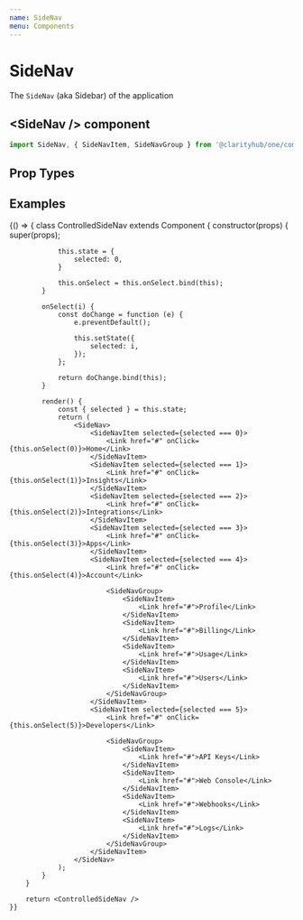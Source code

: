```yaml
---
name: SideNav
menu: Components
---
```



# SideNav

The `SideNav` (aka Sidebar) of the application

## \<SideNav /\> component

```js
import SideNav, { SideNavItem, SideNavGroup } from '@clarityhub/one/components/SideNav';
```

## Prop Types

<PropsTable of={SideNav} />

## Examples

<Playground>
    {() => {
        class ControlledSideNav extends Component {
            constructor(props) {
                super(props);

                this.state = {
                    selected: 0,
                }

                this.onSelect = this.onSelect.bind(this);
            }

            onSelect(i) {
                const doChange = function (e) {
                    e.preventDefault();

                    this.setState({
                        selected: i,
                    });
                };

                return doChange.bind(this);
            }

            render() {
                const { selected } = this.state;
                return (
                    <SideNav>
                        <SideNavItem selected={selected === 0}>
                            <Link href="#" onClick={this.onSelect(0)}>Home</Link>
                        </SideNavItem>
                        <SideNavItem selected={selected === 1}>
                            <Link href="#" onClick={this.onSelect(1)}>Insights</Link>
                        </SideNavItem>
                        <SideNavItem selected={selected === 2}>
                            <Link href="#" onClick={this.onSelect(2)}>Integrations</Link>
                        </SideNavItem>
                        <SideNavItem selected={selected === 3}>
                            <Link href="#" onClick={this.onSelect(3)}>Apps</Link>
                        </SideNavItem>
                        <SideNavItem selected={selected === 4}>
                            <Link href="#" onClick={this.onSelect(4)}>Account</Link>

                            <SideNavGroup>
                                <SideNavItem>
                                    <Link href="#">Profile</Link>
                                </SideNavItem>
                                <SideNavItem>
                                    <Link href="#">Billing</Link>
                                </SideNavItem>
                                <SideNavItem>
                                    <Link href="#">Usage</Link>
                                </SideNavItem>
                                <SideNavItem>
                                    <Link href="#">Users</Link>
                                </SideNavItem>
                            </SideNavGroup>
                        </SideNavItem>
                        <SideNavItem selected={selected === 5}>
                            <Link href="#" onClick={this.onSelect(5)}>Developers</Link>

                            <SideNavGroup>
                                <SideNavItem>
                                    <Link href="#">API Keys</Link>
                                </SideNavItem>
                                <SideNavItem>
                                    <Link href="#">Web Console</Link>
                                </SideNavItem>
                                <SideNavItem>
                                    <Link href="#">Webhooks</Link>
                                </SideNavItem>
                                <SideNavItem>
                                    <Link href="#">Logs</Link>
                                </SideNavItem>
                            </SideNavGroup>
                        </SideNavItem>
                    </SideNav>
                );
            }
        }

        return <ControlledSideNav />
    }}
</Playground>